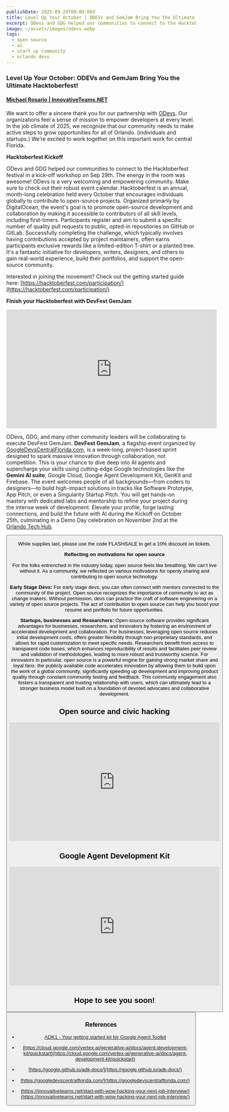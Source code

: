 ```yaml
---
publishDate: 2025-09-29T00:00:00Z
title: Level Up Your October | ODEVs and GemJam Bring You the Ultimate Hacktoberfest! 
excerpt: ODevs and GDG helped our communities to connect to the Hacktoberfest festival in a kick-off workshop on Sep 29th.  The energy in the room was awesome!  ODevs is a very welcoming and empowering community.  Hacktoberfest is an annual, month-long celebration held every October that encourages individuals globally to contribute to open-source projects.
image: ~/assets/images/odevs.webp
tags:
  - open source
  - ai
  - start up community
  - orlando devs
---
```


### Level Up Your October: ODEVs and GemJam Bring You the Ultimate Hacktoberfest!
#### [Michael Rosario | InnovativeTeams.NET](https://innovativeteams.net)

We want to offer a sincere thank you for our partnership with [ODevs](https://www.orlandodevs.com/).  Our organizations feel a sense of mission to empower developers at every level.  In the job climate of 2025, we recognize that our community needs to make active steps to grow opportunities for all of Orlando. (individuals and startups.)   We’re excited to work together on this important work for central Florida.

**Hacktoberfest Kickoff**

ODevs and GDG helped our communities to connect to the Hacktoberfest festival in a kick-off workshop on Sep 29th.  The energy in the room was awesome!  ODevs is a very welcoming and empowering community.  Make sure to check out their robust event calendar.  Hacktoberfest is an annual, month-long celebration held every October that encourages individuals globally to contribute to open-source projects. Organized primarily by DigitalOcean, the event's goal is to promote open-source development and collaboration by making it accessible to contributors of all skill levels, including first-timers. Participants register and aim to submit a specific number of quality pull requests to public, opted-in repositories on GitHub or GitLab. Successfully completing the challenge, which typically involves having contributions accepted by project maintainers, often earns participants exclusive rewards like a limited-edition T-shirt or a planted tree. It's a fantastic initiative for developers, writers, designers, and others to gain real-world experience, build their portfolios, and support the open-source community.

Interested in joining the movement? Check out the getting started guide here: [https://hacktoberfest.com/participation/](https://hacktoberfest.com/participation/)

**Finish your Hacktoberfest with DevFest GemJam**

<iframe width="560" height="315" src="https://www.youtube.com/embed/Gou_5qTPzwI?si=O8lCm9tpuDKPMYVM" title="YouTube video player" frameborder="0" allow="accelerometer; autoplay; clipboard-write; encrypted-media; gyroscope; picture-in-picture; web-share" referrerpolicy="strict-origin-when-cross-origin" allowfullscreen></iframe>

ODevs, GDG, and many other community leaders will be collaborating to execute DevFest GemJam.   **DevFest GemJam**, a flagship event organized by [GoogleDevsCentralFlorida.com](https://googledevscentralflorida.com/), is a week-long, project-based sprint designed to spark massive innovation through collaboration, not competition. This is your chance to dive deep into AI agents and supercharge your skills using cutting-edge Google technologies like the **Gemini AI suite**, Google Cloud, Google Agent Development Kit, GenKit and Firebase. The event welcomes people of all backgrounds—from coders to designers—to build high-impact solutions in tracks like Software Prototype, App Pitch, or even a Singularity Startup Pitch. You will get hands-on mastery with dedicated labs and mentorship to refine your project during the intense week of development. Elevate your profile, forge lasting connections, and build the future with AI during the Kickoff on October 25th, culminating in a Demo Day celebration on November 2nd at the [Orlando Tech Hub](https://innovateorlando.io/tech-hub-orlando/).

<Button
        text="Buy a Ticket!"
        variant="primary"
        target="_blank"
        icon="tabler:square-rounded-arrow-right"
        href="https://www.eventbrite.com/e/devfest-gemjam-tickets-1032640023107?aff=oddtdtcreator"
      />

While supplies last, please use the code FLASHSALE to get a 10% discount on tickets.

**Reflecting on motivations for open source**

For the folks entrenched in the industry today, open source feels like breathing.  We can’t live without it.  As a community, we reflected on various motivations for openly sharing and contributing to open source technology.

**Early Stage Devs:** For early stage devs, you can often connect with mentors connected to the community of the project.   Open source recognizes the importance of community to act as change makers.   Without permission, devs can practice the craft of software engineering on a variety of open source projects.   The act of contribution to open source can help you boost your resume and portfolio for future opportunities.

**Startups, businesses and Researchers:** Open-source software provides significant advantages for businesses, researchers, and innovators by fostering an environment of accelerated development and collaboration. For businesses, leveraging open source reduces initial development costs, offers greater flexibility through non-proprietary standards, and allows for rapid customization to meet specific needs. Researchers benefit from access to transparent code bases, which enhances reproducibility of results and facilitates peer review and validation of methodologies, leading to more robust and trustworthy science. For innovators in particular, open source is a powerful engine for gaining strong market share and loyal fans: the publicly available code accelerates innovation by allowing them to build upon the work of a global community, significantly speeding up development and improving product quality through constant community testing and feedback. This community engagement also fosters a transparent and trusting relationship with users, which can ultimately lead to a stronger business model built on a foundation of devoted advocates and collaborative development.

## Open source and civic hacking

<iframe width="560" height="315" src="https://www.youtube.com/embed/n4EhJ898r-k?si=rTVwG0u2ft-cUi3w" title="YouTube video player" frameborder="0" allow="accelerometer; autoplay; clipboard-write; encrypted-media; gyroscope; picture-in-picture; web-share" referrerpolicy="strict-origin-when-cross-origin" allowfullscreen></iframe>

## Google Agent Development Kit

<iframe width="560" height="315" src="https://www.youtube.com/embed/44C8u0CDtSo?si=RccCHX5OJQ4dT-sq" title="YouTube video player" frameborder="0" allow="accelerometer; autoplay; clipboard-write; encrypted-media; gyroscope; picture-in-picture; web-share" referrerpolicy="strict-origin-when-cross-origin" allowfullscreen></iframe>

## Hope to see you soon!

<Button
        text="Buy a Ticket!"
        variant="primary"
        target="_blank"
        icon="tabler:square-rounded-arrow-right"
        href="https://www.eventbrite.com/e/devfest-gemjam-tickets-1032640023107?aff=oddtdtcreator"
      />

### References

- [ADK1 - Your getting started kit for Google Agent Toolkit](https://github.com/michaelprosario/adk1)

- [https://cloud.google.com/vertex-ai/generative-ai/docs/agent-development-kit/quickstart](https://cloud.google.com/vertex-ai/generative-ai/docs/agent-development-kit/quickstart)

- [https://google.github.io/adk-docs/](https://google.github.io/adk-docs/)

- [https://googledevscentralflorida.com/](https://googledevscentralflorida.com/)

- [https://innovativeteams.net/start-with-wow-hacking-your-next-job-interview/](https://innovativeteams.net/start-with-wow-hacking-your-next-job-interview/)
